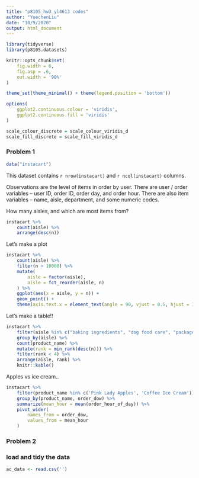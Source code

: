 ```yaml
---
title: "p8105_hw3_yl4613 codes"
author: "YuechenLiu"
date: "10/9/2020"
output: html_document
---
```



```r
library(tidyverse)
library(p8105.datasets)

knitr::opts_chunk$set(
	fig.width = 6,
	fig.asp = .6,
	out.width = '90%'
)

theme_set(theme_minimal() + theme(legend.position = 'bottom'))

options(
	ggplot2.continuous.colour = 'viridis',
	ggplot2.continuous.fill = 'viridis'
)

scale_colour_discrete = scale_colour_viridis_d
scale_fill_discrete = scale_fill_viridis_d
```

### Problem 1

```r
data("instacart")
```

This dataset contains `r nrow(instacart)` and `r ncol(instacart)` columns.

Observations are the level of items in order by user. There are user / order variables -- user ID, order ID, order day, and order hour. There are also item variables -- name, aisle, department, and some numeric codes.

How many aisles, and which are most items from?

```r
instacart %>% 
	count(aisle) %>% 
	arrange(desc(n))
```


Let's make a plot

```r
instacart %>% 
	count(aisle) %>% 
	filter(n > 10000) %>%
	mutate(
		aisle = factor(aisle),
		aisle = fct_reorder(aisle, n)
	) %>% 
	ggplot(aes(x = aisle, y = n)) +
	geom_point() +
	theme(axis.text.x = element_text(angle = 90, vjust = 0.5, hjust = 1))
```


Let's make a table!!

```r
instacart %>% 
	filter(aisle %in% c("baking ingredients", "dog food care", "packaged vegetables fruits")) %>% 
	group_by(aisle) %>% 
	count(product_name) %>% 
	mutate(rank = min_rank(desc(n))) %>% 
	filter(rank < 4) %>% 
	arrange(aisle, rank) %>% 
	knitr::kable()
```


Apples vs ice cream..

```r
instacart %>% 
	filter(product_name %in% c('Pink Lady Apples', 'Coffee Ice Cream')) %>%
	group_by(product_name, order_dow) %>%
	summarize(mean_hour = mean(order_hour_of_day)) %>%
	pivot_wider(
		names_from = order_dow,
		values_from = mean_hour
	)

```


### Problem 2
### load and tidy the data
```r
ac_data <- read.csv('')

```













